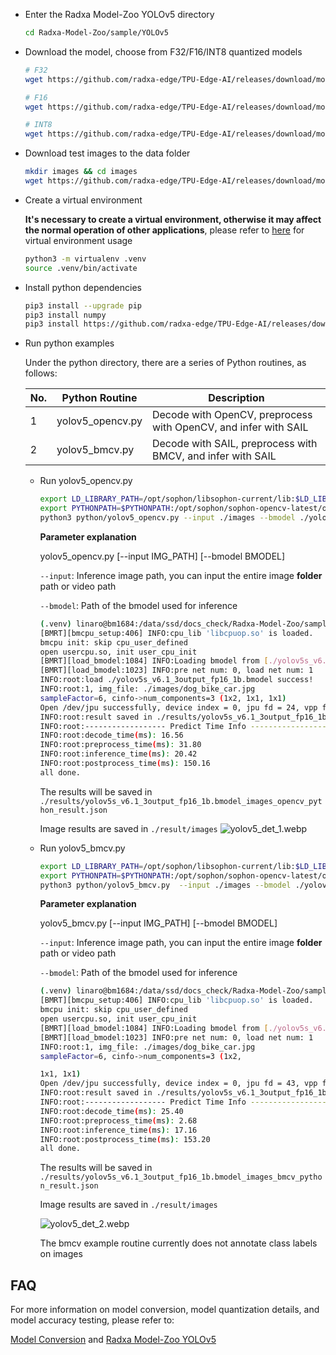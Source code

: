 - Enter the Radxa Model-Zoo YOLOv5 directory
  ```bash
  cd Radxa-Model-Zoo/sample/YOLOv5
  ```
- Download the model, choose from F32/F16/INT8 quantized models

  ```bash
  # F32
  wget https://github.com/radxa-edge/TPU-Edge-AI/releases/download/model-zoo/yolov5s_v6.1_3output_fp32_1b.bmodel

  # F16
  wget https://github.com/radxa-edge/TPU-Edge-AI/releases/download/model-zoo/yolov5s_v6.1_3output_fp16_1b.bmodel

  # INT8
  wget https://github.com/radxa-edge/TPU-Edge-AI/releases/download/model-zoo/yolov5s_v6.1_3output_int8_1b.bmodel
  ```

- Download test images to the data folder

  ```bash
  mkdir images && cd images
  wget https://github.com/radxa-edge/TPU-Edge-AI/releases/download/model-zoo/dog_bike_car.jpg
  ```

- Create a virtual environment

  **It's necessary to create a virtual environment, otherwise it may affect the normal operation of other applications**, please refer to [here](../ai-tools/virtualenv_usage) for virtual environment usage

  ```bash
  python3 -m virtualenv .venv
  source .venv/bin/activate
  ```

- Install python dependencies
  ```bash
  pip3 install --upgrade pip
  pip3 install numpy
  pip3 install https://github.com/radxa-edge/TPU-Edge-AI/releases/download/v0.1.0/sophon_arm-3.7.0-py3-none-any.whl
  ```
- Run python examples

  Under the python directory, there are a series of Python routines, as follows:

  | No. | Python Routine   | Description                                                     |
  | --- | ---------------- | --------------------------------------------------------------- |
  | 1   | yolov5_opencv.py | Decode with OpenCV, preprocess with OpenCV, and infer with SAIL |
  | 2   | yolov5_bmcv.py   | Decode with SAIL, preprocess with BMCV, and infer with SAIL     |

  - Run yolov5_opencv.py

    ```bash
    export LD_LIBRARY_PATH=/opt/sophon/libsophon-current/lib:$LD_LIBRARY_PATH
    export PYTHONPATH=$PYTHONPATH:/opt/sophon/sophon-opencv-latest/opencv-python/
    python3 python/yolov5_opencv.py --input ./images --bmodel ./yolov5s_v6.1_3output_fp16_1b.bmodel
    ```

    **Parameter explanation**

    yolov5_opencv.py [--input IMG_PATH] [--bmodel BMODEL]

    `--input`: Inference image path, you can input the entire image **folder** path or video path

    `--bmodel`: Path of the bmodel used for inference

    ```bash
    (.venv) linaro@bm1684:/data/ssd/docs_check/Radxa-Model-Zoo/sample/YOLOv5$ python3 python/yolov5_opencv.py --input ./images --bmodel ./yolov5s_v6.1_3output_fp16_1b.bmodel
    [BMRT][bmcpu_setup:406] INFO:cpu_lib 'libcpuop.so' is loaded.
    bmcpu init: skip cpu_user_defined
    open usercpu.so, init user_cpu_init
    [BMRT][load_bmodel:1084] INFO:Loading bmodel from [./yolov5s_v6.1_3output_fp16_1b.bmodel]. Thanks for your patience...
    [BMRT][load_bmodel:1023] INFO:pre net num: 0, load net num: 1
    INFO:root:load ./yolov5s_v6.1_3output_fp16_1b.bmodel success!
    INFO:root:1, img_file: ./images/dog_bike_car.jpg
    sampleFactor=6, cinfo->num_components=3 (1x2, 1x1, 1x1)
    Open /dev/jpu successfully, device index = 0, jpu fd = 24, vpp fd = 25
    INFO:root:result saved in ./results/yolov5s_v6.1_3output_fp16_1b.bmodel_images_opencv_python_result.json
    INFO:root:------------------ Predict Time Info ----------------------
    INFO:root:decode_time(ms): 16.56
    INFO:root:preprocess_time(ms): 31.80
    INFO:root:inference_time(ms): 20.42
    INFO:root:postprocess_time(ms): 150.16
    all done.
    ```

    The results will be saved in `./results/yolov5s_v6.1_3output_fp16_1b.bmodel_images_opencv_python_result.json`

    Image results are saved in `./result/images`
    ![yolov5_det_1.webp](/img/general-tutorial/tpu_ai/yolov5_det_1.webp)

  - Run yolov5_bmcv.py

    ```bash
    export LD_LIBRARY_PATH=/opt/sophon/libsophon-current/lib:$LD_LIBRARY_PATH
    export PYTHONPATH=$PYTHONPATH:/opt/sophon/sophon-opencv-latest/opencv-python/
    python3 python/yolov5_bmcv.py  --input ./images --bmodel ./yolov5s_v6.1_3output_fp16_1b.bmodel
    ```

    **Parameter explanation**

    yolov5_bmcv.py [--input IMG_PATH] [--bmodel BMODEL]

    `--input`: Inference image path, you can input the entire image **folder** path or video path

    `--bmodel`: Path of the bmodel used for inference

    ```bash
    (.venv) linaro@bm1684:/data/ssd/docs_check/Radxa-Model-Zoo/sample/YOLOv5$         python3 python/yolov5_bmcv.py  --input ./images --bmodel ./yolov5s_v6.1_3output_fp16_1b.bmodel
    [BMRT][bmcpu_setup:406] INFO:cpu_lib 'libcpuop.so' is loaded.
    bmcpu init: skip cpu_user_defined
    open usercpu.so, init user_cpu_init
    [BMRT][load_bmodel:1084] INFO:Loading bmodel from [./yolov5s_v6.1_3output_fp16_1b.bmodel]. Thanks for your patience...
    [BMRT][load_bmodel:1023] INFO:pre net num: 0, load net num: 1
    INFO:root:1, img_file: ./images/dog_bike_car.jpg
    sampleFactor=6, cinfo->num_components=3 (1x2,

    1x1, 1x1)
    Open /dev/jpu successfully, device index = 0, jpu fd = 43, vpp fd = 44
    INFO:root:result saved in ./results/yolov5s_v6.1_3output_fp16_1b.bmodel_images_bmcv_python_result.json
    INFO:root:------------------ Predict Time Info ----------------------
    INFO:root:decode_time(ms): 25.40
    INFO:root:preprocess_time(ms): 2.68
    INFO:root:inference_time(ms): 17.16
    INFO:root:postprocess_time(ms): 153.20
    all done.
    ```

    The results will be saved in `./results/yolov5s_v6.1_3output_fp16_1b.bmodel_images_bmcv_python_result.json`

    Image results are saved in `./result/images`

    ![yolov5_det_2.webp](/img/general-tutorial/tpu_ai/yolov5_det_2.webp)

    The bmcv example routine currently does not annotate class labels on images

## FAQ

For more information on model conversion, model quantization details, and model accuracy testing, please refer to:

[Model Conversion](../../model-compile) and [Radxa Model-Zoo YOLOv5](https://github.com/zifeng-radxa/Radxa-Model-Zoo/blob/release/sample/YOLOv5/README_EN)
